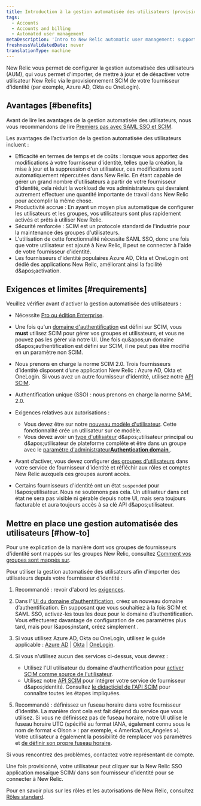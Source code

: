 ```yaml
---
title: Introduction à la gestion automatisée des utilisateurs (provisionnement SCIM)
tags:
  - Accounts
  - Accounts and billing
  - Automated user management
metaDescription: 'Intro to New Relic automatic user management: support for SCIM provisioning for OneLogin, Okta, Azure AD, and more.'
freshnessValidatedDate: never
translationType: machine
---
```


New Relic vous permet de configurer la gestion automatisée des utilisateurs (AUM), qui vous permet d&apos;importer, de mettre à jour et de désactiver votre utilisateur New Relic via le provisionnement SCIM de votre fournisseur d&apos;identité (par exemple, <DNT>Azure AD</DNT>, <DNT>Okta</DNT> ou <DNT>OneLogin</DNT>).

## Avantages [#benefits]

Avant de lire les avantages de la gestion automatisée des utilisateurs, nous vous recommandons de lire [Premiers pas avec SAML SSO et SCIM](/docs/accounts/accounts-billing/new-relic-one-user-management/introduction-saml-scim).

Les avantages de l’activation de la gestion automatisée des utilisateurs incluent :

* Efficacité en termes de temps et de coûts : lorsque vous apportez des modifications à votre fournisseur d&apos;identité, telles que la création, la mise à jour et la suppression d&apos;un utilisateur, ces modifications sont automatiquement répercutées dans New Relic. En étant capable de gérer un grand nombre d&apos;utilisateurs à partir de votre fournisseur d&apos;identité, cela réduit la workload de vos administrateurs qui devraient autrement effectuer une quantité importante de travail dans New Relic pour accomplir la même chose.
* Productivité accrue : En ayant un moyen plus automatique de configurer les utilisateurs et les groupes, vos utilisateurs sont plus rapidement activés et prêts à utiliser New Relic.
* Sécurité renforcée : SCIM est un protocole standard de l&apos;industrie pour la maintenance des groupes d&apos;utilisateurs.
* L&apos;utilisation de cette fonctionnalité nécessite SAML SSO, donc une fois que votre utilisateur est ajouté à New Relic, il peut se connecter à l&apos;aide de votre fournisseur d&apos;identité.
* Les fournisseurs d&apos;identité populaires <DNT>Azure AD</DNT>, <DNT>Okta</DNT> et <DNT>OneLogin</DNT> ont dédié des applications New Relic, améliorant ainsi la facilité d&amp;apos;activation.

## Exigences et limites [#requirements]

Veuillez vérifier avant d&apos;activer la gestion automatisée des utilisateurs :

* Nécessite [Pro ou édition Enterprise](/docs/accounts/accounts-billing/new-relic-one-pricing-billing/new-relic-one-pricing-billing/#editions).

* Une fois qu&apos;un [domaine d&apos;authentification](/docs/accounts/accounts-billing/new-relic-one-user-management/authentication-domains-saml-sso-scim-more) est défini sur SCIM, vous <DNT>**must**</DNT> utilisez SCIM pour gérer vos groupes et utilisateurs, et vous ne pouvez pas les gérer via notre UI. Une fois qu&amp;apos;un domaine d&amp;apos;authentification est défini sur SCIM, il ne peut pas être modifié en un paramètre non SCIM.

* Nous prenons en charge la norme SCIM 2.0. Trois fournisseurs d’identité disposent d’une application New Relic : Azure AD, Okta et OneLogin. Si vous avez un autre fournisseur d&apos;identité, utilisez notre [API SCIM](/docs/accounts/accounts/automated-user-management/scim-support-automated-user-management).

* Authentification unique (SSO) : nous prenons en charge la norme SAML 2.0.

* Exigences relatives aux autorisations :

  * Vous devez être sur notre [nouveau modèle d&apos;utilisateur](/docs/accounts/original-accounts-billing/original-users-roles/overview-user-models). Cette fonctionnalité crée un utilisateur sur ce modèle.
  * Vous devez avoir un [type d&apos;utilisateur](/docs/accounts/accounts-billing/new-relic-one-user-management/user-type) d&amp;apos;utilisateur principal ou d&amp;apos;utilisateur de plateforme complète et être dans un groupe avec le [paramètre d&apos;administrateur<DNT>**Authentication domain**</DNT> ](/docs/accounts/accounts-billing/new-relic-one-user-management/user-management-concepts#admin-settings).

* Avant d’activer, vous devez configurer [des groupes d’utilisateurs](/docs/accounts/accounts/automated-user-management/roles-permissions-automated-user-management) dans votre service de fournisseur d’identité et réfléchir aux rôles et comptes New Relic auxquels ces groupes auront accès.

* Certains fournisseurs d&apos;identité ont un état `suspended` pour l&amp;apos;utilisateur. Nous ne soutenons pas cela. Un utilisateur dans cet état ne sera pas visible ni gérable depuis notre UI, mais sera toujours facturable et aura toujours accès à sa clé API d&amp;apos;utilisateur.

## Mettre en place une gestion automatisée des utilisateurs [#how-to]

Pour une explication de la manière dont vos groupes de fournisseurs d&apos;identité sont mappés sur les groupes New Relic, consultez [Comment vos groupes sont mappés sur](/docs/accounts/accounts/automated-user-management/roles-permissions-automated-user-management).

Pour utiliser la gestion automatisée des utilisateurs afin d&apos;importer des utilisateurs depuis votre fournisseur d&apos;identité :

1. Recommandé : revoir d&apos;abord les [exigences](#requirements).

2. Dans l’ [UI du domaine d’authentification](/docs/accounts/accounts-billing/new-relic-one-user-management/authentication-domains-saml-sso-scim-more/#ui), créez un nouveau domaine d’authentification. En supposant que vous souhaitiez à la fois SCIM et SAML SSO, activez-les tous les deux pour le domaine d’authentification. Vous effectuerez davantage de configuration de ces paramètres plus tard, mais pour l&amp;apos;instant, créez simplement .

3. Si vous utilisez Azure AD, Okta ou OneLogin, utilisez le guide applicable : [Azure AD](/docs/azure-scimsso-application-configuration) | [Okta](/docs/okta-scimsso-application-configuration) | [OneLogin](/docs/onelogin-scimsso-application-configuration).

4. Si vous n&apos;utilisez aucun des services ci-dessus, vous devrez :

   * Utilisez l&apos;UI utilisateur du domaine d&apos;authentification pour [activer SCIM comme source de l&apos;utilisateur](/docs/accounts/accounts-billing/new-relic-one-user-management/authentication-domains-saml-sso-scim-more/#source-users).
   * Utilisez notre [API SCIM](/docs/accounts/accounts/automated-user-management/scim-support-automated-user-management) pour intégrer votre service de fournisseur d&amp;apos;identité. Consultez [le didacticiel de l&apos;API SCIM](/docs/accounts/accounts/automated-user-management/tutorial-manage-users-groups-scim) pour connaître toutes les étapes impliquées.

5. Recommandé : définissez un fuseau horaire dans votre fournisseur d’identité. La manière dont cela est fait dépend du service que vous utilisez. Si vous ne définissez pas de fuseau horaire, notre UI utilise le fuseau horaire UTC (spécifié au format IANA, également connu sous le nom de format « Olson » : par exemple, « America/Los\_Angeles »). Votre utilisateur a également la possibilité de remplacer vos paramètres et [de définir son propre fuseau horaire](/docs/accounts/accounts-billing/general-account-settings/default-time-zone-setting).

Si vous rencontrez des problèmes, contactez votre représentant de compte.

Une fois provisionné, votre utilisateur peut cliquer sur la New Relic SSO application mosaïque SCIM/ dans son fournisseur d&apos;identité pour se connecter à New Relic.

Pour en savoir plus sur les rôles et les autorisations de New Relic, consultez [Rôles standard](/docs/accounts/accounts-billing/new-relic-one-user-management/user-management-concepts#standard-roles).